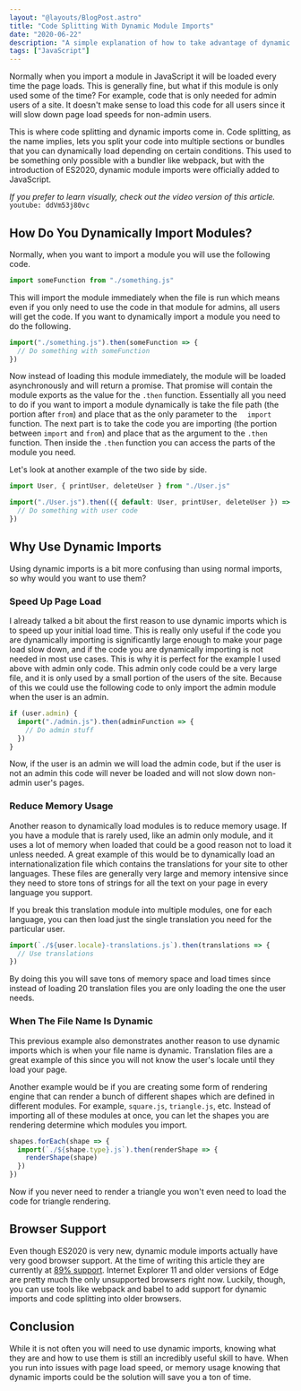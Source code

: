```yaml
---
layout: "@layouts/BlogPost.astro"
title: "Code Splitting With Dynamic Module Imports"
date: "2020-06-22"
description: "A simple explanation of how to take advantage of dynamic imports to make your site load faster."
tags: ["JavaScript"]
---
```


Normally when you import a module in JavaScript it will be loaded every time the page loads. This is generally fine, but what if this module is only used some of the time? For example, code that is only needed for admin users of a site. It doesn't make sense to load this code for all users since it will slow down page load speeds for non-admin users.

This is where code splitting and dynamic imports come in. Code splitting, as the name implies, lets you split your code into multiple sections or bundles that you can dynamically load depending on certain conditions. This used to be something only possible with a bundler like webpack, but with the introduction of ES2020, dynamic module imports were officially added to JavaScript.

_If you prefer to learn visually, check out the video version of this article._
`youtube: ddVm53j80vc`

## How Do You Dynamically Import Modules?

Normally, when you want to import a module you will use the following code.

```js
import someFunction from "./something.js"
```

This will import the module immediately when the file is run which means even if you only need to use the code in that module for admins, all users will get the code. If you want to dynamically import a module you need to do the following.

```js
import("./something.js").then(someFunction => {
  // Do something with someFunction
})
```

Now instead of loading this module immediately, the module will be loaded asynchronously and will return a promise. That promise will contain the module exports as the value for the `.then` function. Essentially all you need to do if you want to import a module dynamically is take the file path (the portion after `from`) and place that as the only parameter to the `  import` function. The next part is to take the code you are importing (the portion between `import` and `from`) and place that as the argument to the `.then` function. Then inside the `.then` function you can access the parts of the module you need.

Let's look at another example of the two side by side.

```js
import User, { printUser, deleteUser } from "./User.js"

import("./User.js").then(({ default: User, printUser, deleteUser }) => {
  // Do something with user code
})
```

## Why Use Dynamic Imports

Using dynamic imports is a bit more confusing than using normal imports, so why would you want to use them?

### Speed Up Page Load

I already talked a bit about the first reason to use dynamic imports which is to speed up your initial load time. This is really only useful if the code you are dynamically importing is significantly large enough to make your page load slow down, and if the code you are dynamically importing is not needed in most use cases. This is why it is perfect for the example I used above with admin only code. This admin only code could be a very large file, and it is only used by a small portion of the users of the site. Because of this we could use the following code to only import the admin module when the user is an admin.

```js
if (user.admin) {
  import("./admin.js").then(adminFunction => {
    // Do admin stuff
  })
}
```

Now, if the user is an admin we will load the admin code, but if the user is not an admin this code will never be loaded and will not slow down non-admin user's pages.

### Reduce Memory Usage

Another reason to dynamically load modules is to reduce memory usage. If you have a module that is rarely used, like an admin only module, and it uses a lot of memory when loaded that could be a good reason not to load it unless needed. A great example of this would be to dynamically load an internationalization file which contains the translations for your site to other languages. These files are generally very large and memory intensive since they need to store tons of strings for all the text on your page in every language you support.

If you break this translation module into multiple modules, one for each language, you can then load just the single translation you need for the particular user.

```js
import(`./${user.locale}-translations.js`).then(translations => {
  // Use translations
})
```

By doing this you will save tons of memory space and load times since instead of loading 20 translation files you are only loading the one the user needs.

### When The File Name Is Dynamic

This previous example also demonstrates another reason to use dynamic imports which is when your file name is dynamic. Translation files are a great example of this since you will not know the user's locale until they load your page.

Another example would be if you are creating some form of rendering engine that can render a bunch of different shapes which are defined in different modules. For example, `square.js`, `triangle.js`, etc. Instead of importing all of these modules at once, you can let the shapes you are rendering determine which modules you import.

```js
shapes.forEach(shape => {
  import(`./${shape.type}.js`).then(renderShape => {
    renderShape(shape)
  })
})
```

Now if you never need to render a triangle you won't even need to load the code for triangle rendering.

## Browser Support

Even though ES2020 is very new, dynamic module imports actually have very good browser support. At the time of writing this article they are currently at [89% support](https://caniuse.com/#search=dynamic%20module%20import). Internet Explorer 11 and older versions of Edge are pretty much the only unsupported browsers right now. Luckily, though, you can use tools like webpack and babel to add support for dynamic imports and code splitting into older browsers.

## Conclusion

While it is not often you will need to use dynamic imports, knowing what they are and how to use them is still an incredibly useful skill to have. When you run into issues with page load speed, or memory usage knowing that dynamic imports could be the solution will save you a ton of time.
